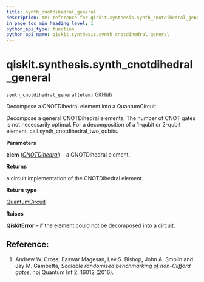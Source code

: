 ```yaml
---
title: synth_cnotdihedral_general
description: API reference for qiskit.synthesis.synth_cnotdihedral_general
in_page_toc_min_heading_level: 1
python_api_type: function
python_api_name: qiskit.synthesis.synth_cnotdihedral_general
---
```


<span id="qiskit-synthesis-synth-cnotdihedral-general" />

# qiskit.synthesis.synth\_cnotdihedral\_general

<span id="qiskit.synthesis.synth_cnotdihedral_general" />

`synth_cnotdihedral_general(elem)` [GitHub](https://github.com/qiskit/qiskit/tree/stable/0.24/qiskit/synthesis/cnotdihedral/cnotdihedral_decompose_general.py "view source code")

Decompose a CNOTDihedral element into a QuantumCircuit.

Decompose a general CNOTDihedral elements. The number of CNOT gates is not necessarily optimal. For a decomposition of a 1-qubit or 2-qubit element, call synth\_cnotdihedral\_two\_qubits.

**Parameters**

**elem** ([*CNOTDihedral*](qiskit.quantum_info.CNOTDihedral "qiskit.quantum_info.CNOTDihedral")) – a CNOTDihedral element.

**Returns**

a circuit implementation of the CNOTDihedral element.

**Return type**

[QuantumCircuit](qiskit.circuit.QuantumCircuit "qiskit.circuit.QuantumCircuit")

**Raises**

**QiskitError** – if the element could not be decomposed into a circuit.

## Reference:

1.  Andrew W. Cross, Easwar Magesan, Lev S. Bishop, John A. Smolin and Jay M. Gambetta, *Scalable randomised benchmarking of non-Clifford gates*, npj Quantum Inf 2, 16012 (2016).

